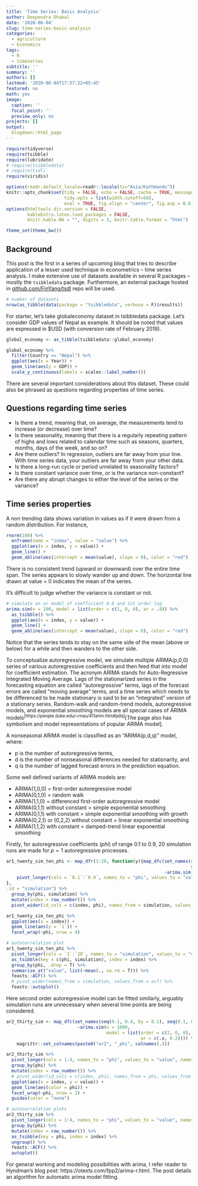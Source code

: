 ```yaml
---
title: 'Time Series: Basic Analysis'
author: Deependra Dhakal
date: '2020-06-04'
slug: time-series-basic-analysis
categories:
  - agriculture
  - Economics
tags:
  - R
  - timeseries
subtitle: ''
summary: ''
authors: []
lastmod: '2020-06-04T17:57:22+05:45'
featured: no
math: yes
image:
  caption: ''
  focal_point: ''
  preview_only: no
projects: []
output: 
  blogdown::html_page
---
```


```r
require(tidyverse)
require(tsibble)
require(lubridate)
# require(tsibbledata)
# require(tsdl)
require(viridis)

options(readr.default_locale=readr::locale(tz="Asia/Kathmandu"))
knitr::opts_chunk$set(tidy = FALSE, echo = FALSE, cache = TRUE, message = F, warning = F, 
                      tidy.opts = list(width.cutoff=50), 
                      eval = TRUE, fig.align = "center", fig.asp = 0.6)
options(htmltools.dir.version = FALSE, 
        kableExtra.latex.load_packages = FALSE, 
        knitr.kable.NA = "", digits = 3, knitr.table.format = "html")

theme_set(theme_bw())
```


## Background

This post is the first in a series of upcoming blog that tries to describe application of a lesser used technique in econometrics -- time series analysis. I make extensive use of datasets available in several R packages -- mostly the `tsibbledata` package. Furthermore, an external package hosted in [github.com/FinYang/tsdl](github.com/FinYang/tsdl) repo will be used.

```r
# number of datasets
nrow(as_tibble(data(package = "tsibbledata", verbose = F)$results))

```

For starter, let's take globaleconomy dataset in tsibbledata package. Let's consider GDP values of Nepal as example. It should be noted that values are expressed in $USD (with conversion rate of February 2019).

```r
global_economy <- as_tibble(tsibbledata::global_economy)

global_economy %>% 
  filter(Country == "Nepal") %>% 
  ggplot(aes(x = Year)) +
  geom_line(aes(y = GDP)) +
  scale_y_continuous(labels = scales::label_number())
```

There are several important considerations about this dataset. These could also be phrased as questions regarding properties of time series.

## Questions regarding time series

- Is there a trend, meaning that, on average, the measurements tend to increase (or decrease) over time?
- Is there seasonality, meaning that there is a regularly repeating pattern of highs and lows related to calendar time such as seasons, quarters, months, days of the week, and so on?
- Are there outliers? In regression, outliers are far away from your line. With time series data, your outliers are far away from your other data.
- Is there a long-run cycle or period unrelated to seasonality factors?
- Is there constant variance over time, or is the variance non-constant?
- Are there any abrupt changes to either the level of the series or the variance?

## Time series properties

A non trending data shows variation in values as if it were drawn from a random distribution. For instance,

```r
rnorm(100) %>% 
  enframe(name = "index", value = "value") %>% 
  ggplot(aes(x = index, y = value)) +
  geom_line() +
  geom_abline(aes(intercept = mean(value), slope = 0), color = "red")
```


There is no consistent trend (upward or downward) over the entire time span. The series appears to slowly wander up and down. The horizontal line drawn at value = 0 indicates the mean of the series. 

It's difficult to judge whether the variance is constant or not.

```r
# simulate an ar model of coefficient 0.8 and 1st order lag
arima.sim(n = 100, model = list(order = c(1, 0, 0), ar = .8)) %>%
  as_tsibble() %>% 
  ggplot(aes(x = index, y = value)) +
  geom_line() +
  geom_abline(aes(intercept = mean(value), slope = 0), color = "red")
```

Notice that the series tends to stay on the same side of the mean (above or below) for a while and then wanders to the other side.

To conceptualize autoregressive model, we simulate multiple ARIMA(p,0,0) series of various autoregressive coefficients and then feed that into model for coefficient estimation. The acronym ARIMA stands for Auto-Regressive Integrated Moving Average. Lags of the stationarized series in the forecasting equation are called "autoregressive" terms, lags of the forecast errors are called "moving average" terms, and a time series which needs to be differenced to be made stationary is said to be an "integrated" version of a stationary series. Random-walk and random-trend models, autoregressive models, and exponential smoothing models are all special cases of ARIMA models^[https://people.duke.edu/~rnau/411arim.htm#pdq]^[The page also has symbolism and model representations of popular ARIMA model].

A nonseasonal ARIMA model is classified as an "ARIMA(p,d,q)" model, where:

- p is the number of autoregressive terms,
- d is the number of nonseasonal differences needed for stationarity, and
- q is the number of lagged forecast errors in the prediction equation.

Some well defined variants of ARIMA models are:

- ARIMA(1,0,0) = first-order autoregressive model
- ARIMA(0,1,0) = random walk
- ARIMA(1,1,0) = differenced first-order autoregressive model
- ARIMA(0,1,1) without constant = simple exponential smoothing
- ARIMA(0,1,1) with constant = simple exponential smoothing with growth
- ARIMA(0,2,1) or (0,2,2) without constant = linear exponential smoothing
- ARIMA(1,1,2) with constant = damped-trend linear exponential smoothing

Firstly, for autoregressive coefficients ($phi$) of range 0.1 to 0.9, 20 simulation runs are made for $p = 1$ autoregressive processes.

```r
ar1_twenty_sim_ten_phi <- map_dfr(1:20, function(y){map_dfc(set_names(seq(0.1, 0.9, by = 0.1), 
                                                                      seq(0.1, 0.9, by = 0.1)), 
                                                            ~arima.sim(n = 1000, model = list(order = c(1, 0, 0), ar = .x))) %>% 
    pivot_longer(cols = `0.1`:`0.9`, names_to = "phi", values_to = "value")
},
.id = "simulation") %>% 
  group_by(phi, simulation) %>% 
  mutate(index = row_number()) %>% 
  pivot_wider(id_cols = c(index, phi), names_from = simulation, values_from = value)

ar1_twenty_sim_ten_phi %>% 
  ggplot(aes(x = index)) +
  geom_line(aes(y = `1`)) +
  facet_wrap(~phi, nrow = 4)

# autocorrelation plot
ar1_twenty_sim_ten_phi %>% 
  pivot_longer(cols = `1`:`20`, names_to = "simulation", values_to = "value") %>% 
  as_tsibble(key = c(phi, simulation), index = index) %>% 
  group_by(phi, .drop = T) %>% 
  summarise_at("value", list(~mean(., na.rm = T))) %>% 
  feasts::ACF() %>% 
  # pivot_wider(names_from = simulation, values_from = acf) %>% 
  feasts::autoplot()

```

Here second order autoregressive model can be fitted similarly, arguably simulation runs are unnecessary when several time points are being considered.

```r
ar2_thirty_sim <- map_dfc(set_names(seq(0.1, 0.4, by = 0.1), seq(0.1, 0.4, by = 0.1)), 
                           ~arima.sim(n = 1000, 
                                      model = list(order = c(2, 0, 0), 
                                                   ar = c(.x, 0.2)))) %>% 
    magrittr::set_colnames(paste0("ar2", "_phi", colnames(.)))

ar2_thirty_sim %>% 
  pivot_longer(cols = 1:4, names_to = "phi", values_to = "value", names_prefix = "ar2_phi") %>% 
  group_by(phi) %>% 
  mutate(index = row_number()) %>% 
  # pivot_wider(id_cols = c(index, phi), names_from = phi, values_from = value)
  ggplot(aes(x = index, y = value)) +
  geom_line(aes(color = phi)) +
  facet_wrap(~phi, nrow = 2) +
  guides(color = "none")

# autocorrelation plots
ar2_thirty_sim %>% 
  pivot_longer(cols = 1:4, names_to = "phi", values_to = "value", names_prefix = "ar2_phi") %>% 
  group_by(phi) %>% 
  mutate(index = row_number()) %>% 
  as_tsibble(key = phi, index = index) %>% 
  ungroup() %>% 
  feasts::ACF() %>% 
  autoplot()

```

For general working and modeling possibilities with arima, I refer reader to Hyndman's blog post: https://otexts.com/fpp2/arima-r.html. The post details an algorithm for automatic arima model fitting.
